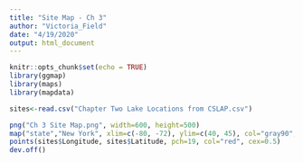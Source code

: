 ```yaml
---
title: "Site Map - Ch 3"
author: "Victoria_Field"
date: "4/19/2020"
output: html_document
---
```


```r
knitr::opts_chunk$set(echo = TRUE)
library(ggmap)
library(maps)
library(mapdata)
```

```r
sites<-read.csv("Chapter Two Lake Locations from CSLAP.csv")

png("Ch 3 Site Map.png", width=600, height=500)
map("state","New York", xlim=c(-80, -72), ylim=c(40, 45), col="gray90", fill=TRUE)
points(sites$Longitude, sites$Latitude, pch=19, col="red", cex=0.5)
dev.off()

```


